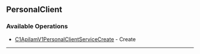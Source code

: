 
## PersonalClient

### Available Operations

* [C1ApiIamV1PersonalClientServiceCreate](/resources/personal_client/c1_api_iam_v1_personal_client_service_create) - Create

---
<C1ApiIamV1PersonalClientServiceCreate />
